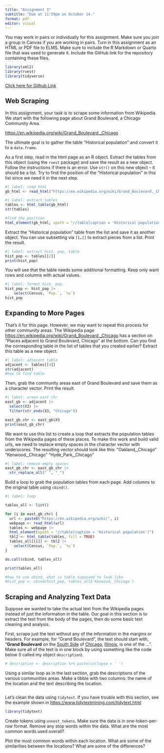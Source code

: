 ```yaml
---
title: "Assignment 3"
subtitle: "Due at 11:59pm on October 14."
format: pdf
editor: visual
---
```


You may work in pairs or individually for this assignment. Make sure you join a group in Canvas if you are working in pairs. Turn in this assignment as an HTML or PDF file to ELMS. Make sure to include the R Markdown or Quarto file that was used to generate it. Include the GitHub link for the repository containing these files.

```r
library(xml2)
library(rvest)
library(tidyverse)
```

[Click here for Github Link](https://github.com/blackburn2616/SURV727_group2)

## Web Scraping

In this assignment, your task is to scrape some information from Wikipedia. We start with the following page about Grand Boulevard, a Chicago Community Area.

<https://en.wikipedia.org/wiki/Grand_Boulevard,_Chicago>

The ultimate goal is to gather the table "Historical population" and convert it to a `data.frame`.

As a first step, read in the html page as an R object. Extract the tables from this object (using the `rvest` package) and save the result as a new object. Follow the instructions if there is an error. Use `str()` on this new object -- it should be a list. Try to find the position of the "Historical population" in this list since we need it in the next step.

```r
#| label: read html
gb_html <- read_html("https://en.wikipedia.org/wiki/Grand_Boulevard,_Chicago")
```

```r
#| label: extract tables
tables <- html_table(gb_html)
str(tables)

#find the position
html_element(gb_html, xpath = "//table[caption = 'Historical population']")
```

Extract the "Historical population" table from the list and save it as another object. You can use subsetting via `[[…]]` to extract pieces from a list. Print the result.

```r
#| label: extract hist. pop. table
hist_pop <- tables[[2]]
print(hist_pop)
```

You will see that the table needs some additional formatting. Keep only want rows and columns with actual values.

```r
#| label: format hist. pop.
hist_pop <- hist_pop |> 
    select(Census, `Pop.`, `%±`)
hist_pop
```

## Expanding to More Pages

That's it for this page. However, we may want to repeat this process for other community areas. The Wikipedia page <https://en.wikipedia.org/wiki/Grand_Boulevard,_Chicago> has a section on "Places adjacent to Grand Boulevard, Chicago" at the bottom. Can you find the corresponding table in the list of tables that you created earlier? Extract this table as a new object.

```r
#| label: adjacent table
adjacent <- tables[[4]]
str(adjacent)
#how to find table
```

Then, grab the community areas east of Grand Boulevard and save them as a character vector. Print the result.

```r
#| label: areas east chr
east_gb <- adjacent |> 
  select(X3) |> 
  filter(str_ends(X3, "Chicago"))

east_gb_chr <- east_gb$X3
print(east_gb_chr)
```

We want to use this list to create a loop that extracts the population tables from the Wikipedia pages of these places. To make this work and build valid urls, we need to replace empty spaces in the character vector with underscores. The resulting vector should look like this: "Oakland,\_Chicago" "Kenwood,\_Chicago" "Hyde_Park,\_Chicago"

```r
#| label: remove empty spaces
east_gb_chr <- east_gb_chr |> 
  str_replace_all(" ", "_")
```

Build a loop to grab the population tables from each page. Add columns to the original table using `cbind()`.

```r
#| label: loop

tables_all <- list()

for (i in east_gb_chr) {
  url <- paste0("https://en.wikipedia.org/wiki/", i)
  webpage <- read_html(url)
  tables <- webpage |>
  html_element(xpath = "//table[caption = 'Historical population']")
  tbl2 <- html_table(tables, fill = TRUE)
  tables_all[[i]] <- tbl2 |> 
    select(Census, `Pop.`, `%±`)
}

do.call(cbind, tables_all)

print(tables_all)

#how to use cbind, what is table supposed to look like
#hist_pop <- cbind(hist_pop, tables_all$`Kenwood,_Chicago`)
```

## Scraping and Analyzing Text Data

Suppose we wanted to take the actual text from the Wikipedia pages instead of just the information in the table. Our goal in this section is to extract the text from the body of the pages, then do some basic text cleaning and analysis.

First, scrape just the text without any of the information in the margins or headers. For example, for "Grand Boulevard", the text should start with, "**Grand Boulevard** on the [South Side](https://en.wikipedia.org/wiki/South_Side,_Chicago "South Side, Chicago") of [Chicago](https://en.wikipedia.org/wiki/Chicago "Chicago"), [Illinois](https://en.wikipedia.org/wiki/Illinois "Illinois"), is one of the ...". Make sure all of the text is in one block by using something like the code below (I called my object `description`).

```r
# description <- description %>% paste(collapse = ' ')
```

Using a similar loop as in the last section, grab the descriptions of the various communities areas. Make a tibble with two columns: the name of the location and the text describing the location.

```r

```

Let's clean the data using `tidytext`. If you have trouble with this section, see the example shown in <https://www.tidytextmining.com/tidytext.html>

```r
library(tidytext)
```

Create tokens using `unnest_tokens`. Make sure the data is in one-token-per-row format. Remove any stop words within the data. What are the most common words used overall?

Plot the most common words within each location. What are some of the similarities between the locations? What are some of the differences?
